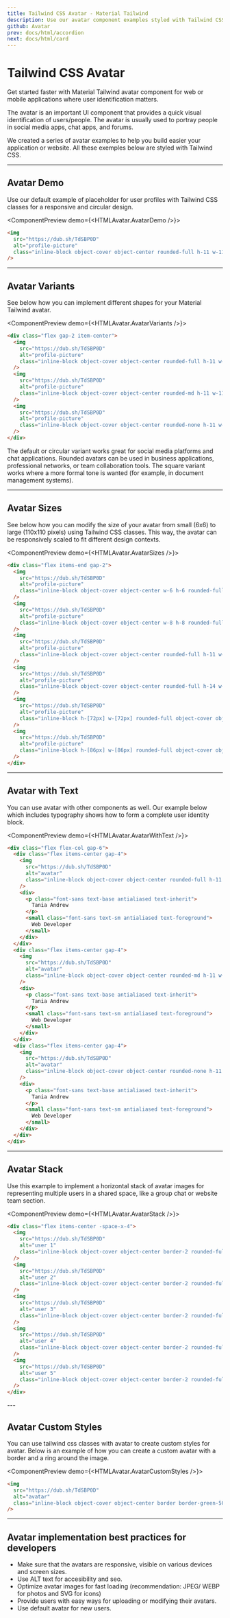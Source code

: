 ```yaml
---
title: Tailwind CSS Avatar - Material Tailwind
description: Use our avatar component examples styled with Tailwind CSS to add a quick visual identification of users or people.
github: Avatar
prev: docs/html/accordion
next: docs/html/card
---
```


# Tailwind CSS Avatar

Get started faster with Material Tailwind avatar component for web or mobile applications where user identification matters.

The avatar is an important UI component that provides a quick visual identification of users/people. The avatar is usually used to portray people in social media apps, chat apps, and forums.

We created a series of avatar examples to help you build easier your application or website. All these exemples below are styled with Tailwind CSS.

---

## Avatar Demo

Use our default example of placeholder for user profiles with Tailwind CSS classes for a responsive and circular design.

<ComponentPreview demo={<HTMLAvatar.AvatarDemo />}>
```html
<img
  src="https://dub.sh/TdSBP0D"
  alt="profile-picture"
  class="inline-block object-cover object-center rounded-full h-11 w-11"
/>
```
</ComponentPreview>

---

## Avatar Variants

See below how you can implement different shapes for your Material Tailwind avatar.

<ComponentPreview demo={<HTMLAvatar.AvatarVariants />}>
```html
<div class="flex gap-2 item-center">
  <img
    src="https://dub.sh/TdSBP0D"
    alt="profile-picture"
    class="inline-block object-cover object-center rounded-full h-11 w-11"
  />
  <img
    src="https://dub.sh/TdSBP0D"
    alt="profile-picture"
    class="inline-block object-cover object-center rounded-md h-11 w-11"
  />
  <img
    src="https://dub.sh/TdSBP0D"
    alt="profile-picture"
    class="inline-block object-cover object-center rounded-none h-11 w-11"
  />
</div>
```
</ComponentPreview>

<p className="text-foreground antialiased mt-4">The default or circular variant works great for social media platforms and chat applications. Rounded avatars can be used in business applications, professional networks, or team collaboration tools. The square variant works where a more formal tone is wanted (for example, in document management systems).</p>

---

## Avatar Sizes

See below how you can modify the size of your avatar from small (6x6) to large (110x110 pixels) using Tailwind CSS classes. This way, the avatar can be responsively scaled to fit different design contexts.

<ComponentPreview demo={<HTMLAvatar.AvatarSizes />}>
```html
<div class="flex items-end gap-2">
  <img
    src="https://dub.sh/TdSBP0D"
    alt="profile-picture"
    class="inline-block object-cover object-center w-6 h-6 rounded-full"
  />
  <img
    src="https://dub.sh/TdSBP0D"
    alt="profile-picture"
    class="inline-block object-cover object-center w-8 h-8 rounded-full"
  />
  <img
    src="https://dub.sh/TdSBP0D"
    alt="profile-picture"
    class="inline-block object-cover object-center rounded-full h-11 w-11"
  />
  <img
    src="https://dub.sh/TdSBP0D"
    alt="profile-picture"
    class="inline-block object-cover object-center rounded-full h-14 w-14"
  />
  <img
    src="https://dub.sh/TdSBP0D"
    alt="profile-picture"
    class="inline-block h-[72px] w-[72px] rounded-full object-cover object-center"
  />
  <img
    src="https://dub.sh/TdSBP0D"
    alt="profile-picture"
    class="inline-block h-[86px] w-[86px] rounded-full object-cover object-center"
  />
</div>
```
</ComponentPreview>

---

## Avatar with Text

You can use avatar with other components as well. Our example below which includes typography shows how to form a complete user identity block.

<ComponentPreview demo={<HTMLAvatar.AvatarWithText />}>
```html
<div class="flex flex-col gap-6">
  <div class="flex items-center gap-4">
    <img
      src="https://dub.sh/TdSBP0D"
      alt="avatar"
      class="inline-block object-cover object-center rounded-full h-11 w-11"
    />
    <div>
      <p class="font-sans text-base antialiased text-inherit">
        Tania Andrew
      </p>
      <small class="font-sans text-sm antialiased text-foreground">
        Web Developer
      </small>
    </div>
  </div>
  <div class="flex items-center gap-4">
    <img
      src="https://dub.sh/TdSBP0D"
      alt="avatar"
      class="inline-block object-cover object-center rounded-md h-11 w-11"
    />
    <div>
      <p class="font-sans text-base antialiased text-inherit">
        Tania Andrew
      </p>
      <small class="font-sans text-sm antialiased text-foreground">
        Web Developer
      </small>
    </div>
  </div>
  <div class="flex items-center gap-4">
    <img
      src="https://dub.sh/TdSBP0D"
      alt="avatar"
      class="inline-block object-cover object-center rounded-none h-11 w-11"
    />
    <div>
      <p class="font-sans text-base antialiased text-inherit">
        Tania Andrew
      </p>
      <small class="font-sans text-sm antialiased text-foreground">
        Web Developer
      </small>
    </div>
  </div>
</div>
```
</ComponentPreview>

---

## Avatar Stack

Use this example to implement a horizontal stack of avatar images for representing multiple users in a shared space, like a group chat or website team section.

<ComponentPreview demo={<HTMLAvatar.AvatarStack />}>
```html
<div class="flex items-center -space-x-4">
  <img
    src="https://dub.sh/TdSBP0D"
    alt="user 1"
    class="inline-block object-cover object-center border-2 rounded-full h-11 w-11 border-secondary hover:z-10 focus:z-10"
  />
  <img
    src="https://dub.sh/TdSBP0D"
    alt="user 2"
    class="inline-block object-cover object-center border-2 rounded-full h-11 w-11 border-secondary hover:z-10 focus:z-10"
  />
  <img
    src="https://dub.sh/TdSBP0D"
    alt="user 3"
    class="inline-block object-cover object-center border-2 rounded-full h-11 w-11 border-secondary hover:z-10 focus:z-10"
  />
  <img
    src="https://dub.sh/TdSBP0D"
    alt="user 4"
    class="inline-block object-cover object-center border-2 rounded-full h-11 w-11 border-secondary hover:z-10 focus:z-10"
  />
  <img
    src="https://dub.sh/TdSBP0D"
    alt="user 5"
    class="inline-block object-cover object-center border-2 rounded-full h-11 w-11 border-secondary hover:z-10 focus:z-10"
  />
</div>
```
</ComponentPreview>
---

## Avatar Custom Styles

You can use tailwind css classes with avatar to create custom styles for avatar. Below is an example of how you can create a custom avatar with a border and a ring around the image.

<ComponentPreview demo={<HTMLAvatar.AvatarCustomStyles />}>
```html
<img
  src="https://dub.sh/TdSBP0D"
  alt="avatar"
  class="inline-block object-cover object-center border border-green-500 rounded-full h-14 w-14 ring-4 ring-green-500/20"
/>
```
</ComponentPreview>

---

## Avatar implementation best practices for developers

- Make sure that the avatars are responsive, visible on various devices and screen sizes.
- Use ALT text for accesibility and seo.
- Optimize avatar images for fast loading (recommendation: JPEG/ WEBP for photos and SVG for icons)
- Provide users with easy ways for uploading or modifying their avatars.
- Use default avatar for new users.